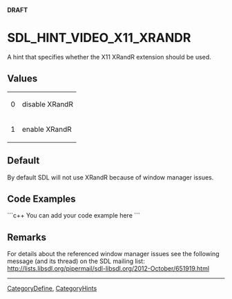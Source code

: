 <span color="red">'''DRAFT'''</span>

<!-- #*^*^*^*^*See http://wiki.libsdl.org/moin.cgi/SGEnumerations for details on editing this page*^*^*^*^* -->


= SDL_HINT_VIDEO_X11_XRANDR =
A hint that specifies whether the X11 XRandR extension should be used.




== Values ==
{|
|0
|disable XRandR
|-
|1
|enable XRandR
|}


== Default ==
By default SDL will not use XRandR because of window manager issues.


== Code Examples ==
```c++
You can add your code example here
```

<!-- #Leave this section as-is unless you have a code example to put in.  In that case, replace You can add your code example here with your code example following the Style Guide instructions.  Leave the rest of the markup alone and delete this comment. -->


== Remarks ==
For details about the referenced window manager issues see the following message (and its thread) on the SDL mailing list: http://lists.libsdl.org/pipermail/sdl-libsdl.org/2012-October/651919.html


----
[[CategoryDefine]], [[CategoryHints]]
<!-- #See the Style Guide for instructions on editing the footer. -->
